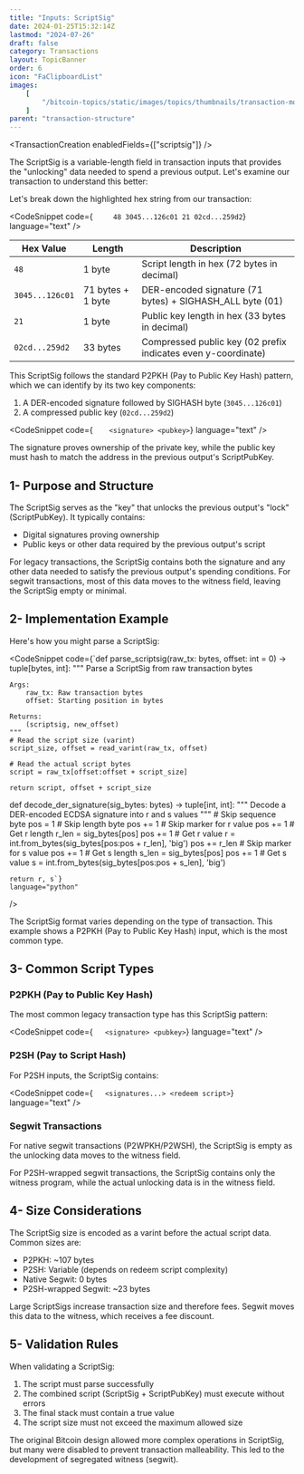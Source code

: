```yaml
---
title: "Inputs: ScriptSig"
date: 2024-01-25T15:32:14Z
lastmod: "2024-07-26"
draft: false
category: Transactions
layout: TopicBanner
order: 6
icon: "FaClipboardList"
images:
    [
        "/bitcoin-topics/static/images/topics/thumbnails/transaction-module/tx-thumbnail-scriptsig.jpg"
    ]
parent: "transaction-structure"
---
```


<TransactionCreation enabledFields={["scriptsig"]} />

The ScriptSig is a variable-length field in transaction inputs that provides the "unlocking" data needed to spend a previous output. Let's examine our transaction to understand this better:

<div className="dark:hidden w-full rounded-xl overflow-hidden">
    <SvgDisplay
        src="/bitcoin-topics/static/images/topics/transactions/fees/tx-scriptsig.png"
        width="100%"
        height="auto"
    />
</div>
<div className="hidden dark:block w-full rounded-xl overflow-hidden">
    <SvgDisplay
        src="/bitcoin-topics/static/images/topics/transactions/fees/tx-scriptsig.png"
        width="100%"
        height="auto"
    />
</div>

Let's break down the highlighted hex string from our transaction:

<CodeSnippet code={`     48 3045...126c01 21 02cd...259d2`} language="text" />

<div className="overflow-x-auto">
    <table className="min-w-full bg-white dark:bg-gray-900 rounded-lg overflow-hidden">
        <thead className="bg-orange-100 dark:bg-orange-900">
            <tr>
                <th className="px-6 py-3 text-left text-sm font-semibold">
                    Hex Value
                </th>
                <th className="px-6 py-3 text-left text-sm font-semibold">
                    Length
                </th>
                <th className="px-6 py-3 text-left text-sm font-semibold">
                    Description
                </th>
            </tr>
        </thead>
        <tbody className="divide-y divide-gray-200 dark:divide-gray-800">
            <tr className="hover:bg-gray-100 dark:hover:bg-gray-800">
                <td className="px-6 py-4 whitespace-nowrap">
                    <code>48</code>
                </td>
                <td className="px-6 py-4">1 byte</td>
                <td className="px-6 py-4">
                    Script length in hex (72 bytes in decimal)
                </td>
            </tr>
            <tr className="hover:bg-gray-100 dark:hover:bg-gray-800">
                <td className="px-6 py-4 whitespace-nowrap">
                    <code>3045...126c01</code>
                </td>
                <td className="px-6 py-4">71 bytes + 1 byte</td>
                <td className="px-6 py-4">
                    DER-encoded signature (71 bytes) + SIGHASH_ALL byte (01)
                </td>
            </tr>
            <tr className="hover:bg-gray-100 dark:hover:bg-gray-800">
                <td className="px-6 py-4 whitespace-nowrap">
                    <code>21</code>
                </td>
                <td className="px-6 py-4">1 byte</td>
                <td className="px-6 py-4">
                    Public key length in hex (33 bytes in decimal)
                </td>
            </tr>
            <tr className="hover:bg-gray-100 dark:hover:bg-gray-800">
                <td className="px-6 py-4 whitespace-nowrap">
                    <code>02cd...259d2</code>
                </td>
                <td className="px-6 py-4">33 bytes</td>
                <td className="px-6 py-4">
                    Compressed public key (02 prefix indicates even
                    y-coordinate)
                </td>
            </tr>
        </tbody>
    </table>
</div>

This ScriptSig follows the standard P2PKH (Pay to Public Key Hash) pattern, which we can identify by its two key components:

1. A DER-encoded signature followed by SIGHASH byte (`3045...126c01`)
2. A compressed public key (`02cd...259d2`)

<CodeSnippet code={`    <signature> <pubkey>`} language="text" />

The signature proves ownership of the private key, while the public key must hash to match the address in the previous output's ScriptPubKey.

## 1- Purpose and Structure

The ScriptSig serves as the "key" that unlocks the previous output's "lock" (ScriptPubKey). It typically contains:

-   Digital signatures proving ownership
-   Public keys or other data required by the previous output's script

For legacy transactions, the ScriptSig contains both the signature and any other data needed to satisfy the previous output's spending conditions. For segwit transactions, most of this data moves to the witness field, leaving the ScriptSig empty or minimal.

## 2- Implementation Example

Here's how you might parse a ScriptSig:

<CodeSnippet
    code={`def parse_scriptsig(raw_tx: bytes, offset: int = 0) -> tuple[bytes, int]:
    """
    Parse a ScriptSig from raw transaction bytes
    
    Args:
        raw_tx: Raw transaction bytes
        offset: Starting position in bytes
        
    Returns:
        (scriptsig, new_offset)
    """
    # Read the script size (varint)
    script_size, offset = read_varint(raw_tx, offset)
    
    # Read the actual script bytes
    script = raw_tx[offset:offset + script_size]
    
    return script, offset + script_size

def decode_der_signature(sig_bytes: bytes) -> tuple[int, int]:
"""
Decode a DER-encoded ECDSA signature into r and s values
""" # Skip sequence byte
pos = 1 # Skip length byte
pos += 1 # Skip marker for r value
pos += 1 # Get r length
r_len = sig_bytes[pos]
pos += 1 # Get r value
r = int.from_bytes(sig_bytes[pos:pos + r_len], 'big')
pos += r_len # Skip marker for s value
pos += 1 # Get s length
s_len = sig_bytes[pos]
pos += 1 # Get s value
s = int.from_bytes(sig_bytes[pos:pos + s_len], 'big')

    return r, s`}
    language="python"

/>

<ExpandableAlert title="Note" type="info">
    The ScriptSig format varies depending on the type of transaction. This
    example shows a P2PKH (Pay to Public Key Hash) input, which is the most
    common type.
</ExpandableAlert>

## 3- Common Script Types

### P2PKH (Pay to Public Key Hash)

The most common legacy transaction type has this ScriptSig pattern:

<CodeSnippet code={`   <signature> <pubkey>`} language="text" />

### P2SH (Pay to Script Hash)

For P2SH inputs, the ScriptSig contains:

<CodeSnippet code={`   <signatures...> <redeem script>`} language="text" />

### Segwit Transactions

For native segwit transactions (P2WPKH/P2WSH), the ScriptSig is empty as the unlocking data moves to the witness field.

<ExpandableAlert title="Note" type="info">
    For P2SH-wrapped segwit transactions, the ScriptSig contains only the
    witness program, while the actual unlocking data is in the witness field.
</ExpandableAlert>

## 4- Size Considerations

The ScriptSig size is encoded as a varint before the actual script data. Common sizes are:

-   P2PKH: ~107 bytes
-   P2SH: Variable (depends on redeem script complexity)
-   Native Segwit: 0 bytes
-   P2SH-wrapped Segwit: ~23 bytes

<ExpandableAlert title="Warning" type="warning">
    Large ScriptSigs increase transaction size and therefore fees. Segwit moves
    this data to the witness, which receives a fee discount.
</ExpandableAlert>

## 5- Validation Rules

When validating a ScriptSig:

1. The script must parse successfully
2. The combined script (ScriptSig + ScriptPubKey) must execute without errors
3. The final stack must contain a true value
4. The script size must not exceed the maximum allowed size

<ExpandableAlert title="Historical Note" type="info">
    The original Bitcoin design allowed more complex operations in ScriptSig,
    but many were disabled to prevent transaction malleability. This led to the
    development of segregated witness (segwit).
</ExpandableAlert>

